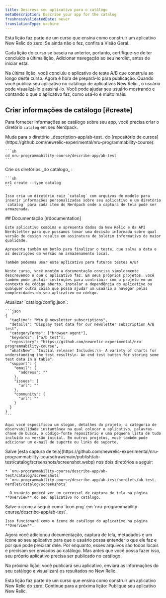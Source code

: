```yaml
---
title: Descreva seu aplicativo para o catálogo
metaDescription: Describe your app for the catalog
freshnessValidatedDate: never
translationType: machine
---
```


<Callout variant="tip">
  Esta lição faz parte de um curso que ensina como construir um aplicativo New Relic do zero. Se ainda não o fez, confira a Visão Geral.

  Cada lição do curso se baseia na anterior, portanto, certifique-se de ter concluído a última lição, Adicionar navegação ao seu nerdlet, antes de iniciar esta.
</Callout>

Na última lição, você concluiu o aplicativo de teste A/B que construiu ao longo deste curso. Agora é hora de prepará-lo para publicação. Quando você publica seu aplicativo no catálogo de aplicativos New Relic , o usuário pode visualizá-lo e assiná-lo. Você pode ajudar seu usuário mostrando e contando o que o aplicativo faz, como usá-lo e muito mais.

## Criar informações de catálogo [#create]

Para fornecer informações ao catálogo sobre seu app, você precisa criar o diretório `catalog` em seu Nerdpack.

<Steps>
  <Step>
    Mude para o diretório _description-app/ab-test_ do [repositório de cursos](https://github.com/newrelic-experimental/nru-programmability-course):

    ```sh
    cd nru-programmability-course/describe-app/ab-test
    ```
  </Step>

  <Step>
    Crie os diretórios _do catálogo_ :

    ```sh
    nr1 create --type catalog
    ```

    Isso cria um diretório raiz `catalog` com arquivos de modelo para inserir informações personalizadas sobre seu aplicativo e um diretório `catalog` para cada item do Nerdpack onde a captura de tela pode ser armazenada.
  </Step>

  <Step>
    ## Documentação [#documentation]

    Este aplicativo combina e apresenta dados da New Relic e da API Nerdsletter para que possamos tomar uma decisão informada sobre qual versão de design resulta em assinatura de boletim informativo de maior qualidade.

    Apresenta também um botão para finalizar o teste, que salva a data e as descrições da versão no armazenamento local.

    Também podemos usar este aplicativo para futuros testes A/B!

    Neste curso, você mantém a documentação concisa simplesmente descrevendo o que o aplicativo faz. Em seus próprios projetos, você também pode incluir instruções para contribuir com o projeto em um contexto de código aberto, instalar a dependência do aplicativo ou qualquer outra coisa que possa ajudar um usuário a navegar pelas complexidades do seu aplicativo ou código.
  </Step>

  <Step>
    Atualizar `catalog/config.json`:

    ```json
    {
      "tagline": "Win @ newsletter subscriptions",
      "details": "Display test data for our newsletter subscription A/B test",
      "categoryTerms": ["browser agent"],
      "keywords": ["a/b test"],
      "repository": "https://github.com/newrelic-experimental/nru-programmability-course",
      "whatsNew": "Initial release! Includes:\n- A variety of charts for understanding the test results\n- An end test button for storing some test data in a table",
      "support": {
        "email": {
          "address": ""
        },
        "issues": {
          "url": ""
        },
        "community": {
          "url": ""
        }
      }
    }
    ```

    Aqui você especificou um slogan, detalhes do projeto, a categoria de observabilidade instantânea na qual colocar o aplicativo, palavras-chave de busca, o código-fonte repositório e uma pequena lista de tudo incluído na versão inicial. Em outros projetos, você também pode adicionar um e-mail de suporte ou links de suporte.
  </Step>

  <Step>
    Salve [esta captura de tela](https://github.com/newrelic-experimental/nru-programmability-course/raw/main/publish/ab-test/catalog/screenshots/screenshot.webp) nos dois diretórios a seguir:

    * `nru-programmability-course/describe-app/ab-test/catalog/screenshots`
    * `nru-programmability-course/describe-app/ab-test/nerdlets/ab-test-nerdlet/catalog/screenshots`

      O usuário poderá ver um carrossel de captura de tela na página **Overview** do seu aplicativo no catálogo.
  </Step>

  <Step>
    Salve o ícone a seguir como `icon.png` em `nru-programmability-course/describe-app/ab-test`.

    Isso funcionará como o ícone do catálogo do aplicativo na página **Overview**.
  </Step>
</Steps>

Agora você adicionou documentação, captura de tela, metadados e um ícone ao seu aplicativo para que o usuário possa entender o que ele faz e por que pode precisar dele. Por enquanto, esses arquivos são todos locais e precisam ser enviados ao catálogo. Mas antes que você possa fazer isso, seu próprio aplicativo precisa ser publicado no catálogo.

Na próxima lição, você publicará seu aplicativo, enviará as informações do seu catálogo e visualizará os resultados no New Relic.

<Callout variant="tip">
  Esta lição faz parte de um curso que ensina como construir um aplicativo New Relic do zero. Continue para a próxima lição: Publique seu aplicativo New Relic.
</Callout>
